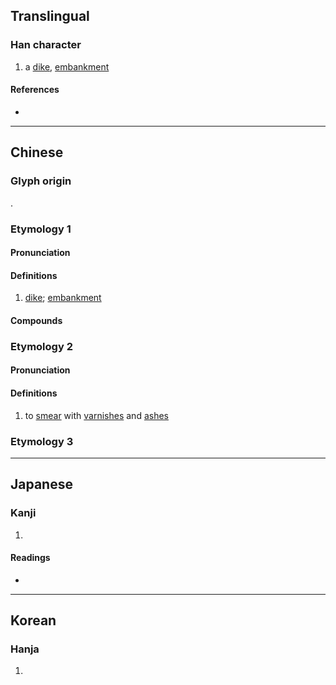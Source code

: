 {{character info/new}}
==Translingual==

===Han character===
{{Han char|rn=32|rad=土|as=07|sn=10|four=43111|canj=GJMU|ids=⿰土完}}

# a [[dike]], [[embankment]]

====References====
* {{Han ref|kx=0229.010|dkj=05090|dj=0464.400|hdz=10447.030|uh=57B8|ud=22456|bh=D152|bd=53586}}

----

==Chinese==
{{zh-forms}}

===Glyph origin===
{{Han etym}}
{{Han compound|土|完|c1=s|c2=p|t1=earth|ls=psc}}.

===Etymology 1===

====Pronunciation====
{{zh-pron
|m=yuàn,huán,1nb=standard in Mainland,2nb=standard in Taiwan
|c=jyun4,jyun6
|ma=
|cat=n
}}

====Definitions====
{{zh-hanzi}}

# [[dike]]; [[embankment]] {{gl|used with reference to dikes on the middle reaches of the Yangtze River}}

====Compounds====
{{zh-der|王垸|均垸|大垸|久合垸|垸子|土城垸|三合垸|三家垸|陳垸}}

===Etymology 2===

====Pronunciation====
{{zh-pron
|m=huán,huàn
|c=wun6
|mc=y
|oc=y
|ma=
|cat=v
}}

====Definitions====
{{zh-hanzi}}

# to [[smear]] with [[varnish]]es and [[ash]]es

===Etymology 3===
{{zh-see|鍰|a}}

----

==Japanese==

===Kanji===
{{ja-kanji|grade=|rs=土07}}

# {{defn|lang=ja|sort=土07}}

====Readings====
* {{ja-readings|on=[[かん]] (kan), [[がん]] (gan)|kun=[[まろぶ]] (marobu)}}

----

==Korean==

===Hanja===
{{ko-hanja|hangeul=완|rv=wan|mr=wan}}

# {{defn|lang=ko|sort=土07}}